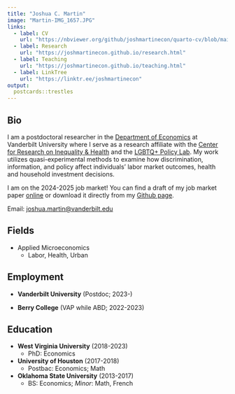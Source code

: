 ```yaml
---
title: "Joshua C. Martin"
image: "Martin-IMG_1657.JPG"
links:
  - label: CV
    url: "https://nbviewer.org/github/joshmartinecon/quarto-cv/blob/main/joshmartin_cv.pdf"
  - label: Research
    url: "https://joshmartinecon.github.io/research.html"
  - label: Teaching
    url: "https://joshmartinecon.github.io/teaching.html"
  - label: LinkTree
    url: "https://linktr.ee/joshmartinecon"
output:
  postcards::trestles
---
```

 
## Bio

I am a postdoctoral researcher in the [Department of Economics](https://as.vanderbilt.edu/economics/) at Vanderbilt University where I serve as a research affiliate with the [Center for Research on Inequality & Health](https://www.vanderbilt.edu/research-inequality-health/) and the [LGBTQ+ Policy Lab](https://www.vanderbilt.edu/lgbtq-policy-lab/). My work utilizes quasi-experimental methods to examine how discrimination, information, and policy affect individuals’ labor market outcomes, health and household investment decisions.

I am on the 2024-2025 job market! You can find a draft of my job market paper [online](https://nbviewer.org/github/joshmartinecon/joshmartinecon.github.io/blob/main/Peer%20Health%20Shocks%20and%20Labor%20Supply.pdf) or download it directly from my [Github page](https://github.com/joshmartinecon/joshmartinecon.github.io/blob/main/Peer%20Health%20Shocks%20and%20Labor%20Supply.pdf).

<p>
  Email: <a href="#" onclick="event.preventDefault(); copyToClipboard('joshua.martin@vanderbilt.edu')">joshua.martin@vanderbilt.edu</a>
</p>

## Fields

* Applied Microeconomics
    * Labor, Health, Urban

## Employment

* **Vanderbilt University** (Postdoc; 2023-)

* **Berry College** (VAP while ABD; 2022-2023)

## Education

* **West Virginia University** (2018-2023)
    * PhD: Economics
    
* **University of Houston** (2017-2018)
    * Postbac: Economics; Math

* **Oklahoma State University** (2013-2017)
    * BS: Economics; *Minor*: Math, French

<script>
function copyToClipboard(text) {
  const elem = document.createElement('textarea');
  elem.value = text;
  document.body.appendChild(elem);
  elem.select();
  document.execCommand('copy');
  document.body.removeChild(elem);
  alert('Email address copied to clipboard'); // Optional: Alert the user
}
</script>

<script>
document.addEventListener("DOMContentLoaded", function() {
  var links = document.querySelectorAll('a');
  for (var i = 0; i < links.length; i++) {
    // Check if the href attribute is not just "#", which is used for the copy email function
    if (links[i].href !== "#" && !links[i].href.startsWith('mailto:') &&
        links[i].href !== "https://joshmartinecon.github.io" &&
        links[i].href !== "https://joshmartinecon.github.io/research.html" &&
        links[i].href !== "https://joshmartinecon.github.io/teaching.html") {
      links[i].target = '_blank';
      links[i].rel = 'noopener noreferrer';
    }
  }
});
</script>